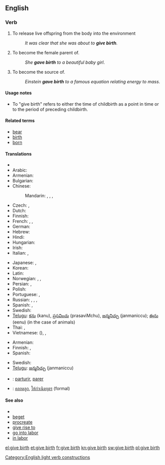 ==English==

===Verb===
{{en-verb|inf=[[give]] [[birth]]|gives birth|giving birth|gave birth|given birth}}

# {{intransitive|of [[viviparous]] animals}} To release live offspring from the body into the environment
#: ''It was clear that she was about to '''give birth'''.''
# {{intransitive|with ''to''|of [[viviparous]] animals}} To become the female parent of.
#: ''She '''gave birth''' to a beautiful baby girl''.
# {{intransitive|figuratively|usually|with ''to''}} To become the source of.
#: ''Einstein '''gave birth''' to a famous equation relating energy to mass''.

====Usage notes====
* To "give birth" refers to either the time of childbirth as a point in time or to the period of {{term|labor#Noun|labor}} preceding childbirth.

====Related terms====
* [[bear]]
* [[birth]]
* [[born]]

====Translations====
{{trans-top|produce new life}}
* {{trreq|grc}}
* Arabic: {{t+|ar|ولد|alt=وُلِدَ|tr=wúlida}}
* Armenian: {{t-|hy|ծնել|tr=çnel}}
* Bulgarian: {{t+|bg|раждам|tr=raždam}}
* Chinese:
*: Mandarin: {{t-|cmn|生|tr=shēng|sc=Hani}},  {{t-|cmn|生育|tr=shēngyù|sc=Hani}},  {{t-|cmn|產|sc=Hani}},  {{t-|cmn|产|tr=chǎn|sc=Hani}}
* Czech: {{t-|cs|porodit}}, {{t-|cs|rodit}}
* Dutch: {{t+|nl|baren}}
* Finnish: {{t+|fi|synnyttää}}
* French: {{t+|fr|mettre au monde}},  {{t+|fr|accoucher}},  {{t+|fr|donner naissance}}
* German: {{t+|de|gebären}}
* Hebrew: {{t-|he|הוליד|tr=holíd}}
* Hindi: {{t|hi|जन्म देना|tr=janma denā|xs=Hindi}}
* Hungarian: {{t+|hu|szül}}
* Irish: {{t-|ga|beir|xs=Irish}}
* Italian: {{t-|it|dare alla luce}}, {{t+|it|partorire}}
{{trans-mid}}
* Japanese: {{t-|ja|生む|tr=うむ, umu}}, {{t|ja|産む|tr=うむ, umu}}
* Korean: {{t+|ko|낳다|tr=nata|sc=Hang}}
* Latin: {{t-|la|pario|alt=pariō}}
* Norwegian: {{t+|no|bære}}, {{t+|no|fram}}, {{t+|no|føde}}
* Persian: {{t|fa|وضع حمل|xs=Persian}},  {{t|fa|زاییدن|tr=zāyidan|xs=Persian}}
* Polish: {{t+|pl|urodzić}}
* Portuguese: {{t-|pt|dar a luz}},  {{t+|pt|parir}}
* Russian: {{t+|ru|рожать|tr=rožát’}} {{impf}}, {{t+|ru|родить|tr=rodít’}} {{pf.}},  {{qualifier|bookish}} {{t|ru|производить на свет|tr=proizvodít’ na svet}} {{impf}},  {{t|ru|произвести на свет|tr=proizvestí na svet}} {{pf.}}
* Spanish: {{t-|es|dar a luz}}, {{t+|es|parir}}
* Swedish: {{t+|sv|föda}}
* [[Telugu]]: [[కను]] (kanu), [[ప్రసవించు]] (prasaviMchu), [[జన్మనిచ్చు]] (janmaniccu); [[ఈను]] (eenu) (in the case of animals)
* Thai: {{t|th|ประสูติ|tr=bprà-sòot}},  {{t|th|ตกลูก|tr=dtòk-lôok}}
* Vietnamese: {{t+|vi|sinh|xs=Vietnamese}} ({{t-|vi|生|sc=Hani|xs=Vietnamese}}),  {{t|vi|sinh sản|xs=Vietnamese}}, {{t|vi|sinh ra}}
{{trans-bottom}}

{{trans-top|to become the source of}}
* Armenian: {{t-|hy|ծնել|tr=çnel}}
* Finnish: {{t+|fi|keksiä}}, {{t+|fi|luoda}}
* Spanish: {{t+|es|parir}}
{{trans-mid}}
* Swedish: {{t-|sv|kläcka}}
* [[Telugu]]: [[జన్మనిచ్చు]] (janmaniccu)
{{trans-bottom}}

{{checktrans-top}}
* {{ttbc|ia}}: [[parturir]], [[parer]]
* {{ttbc|th}}: [[คลอดลูก]], [[ให้กำเนิดบุตร]] (formal)
{{trans-bottom}}

====See also====
* {{pedia|Childbirth}}
* [[beget]]
* [[procreate]]
* [[give rise to]]
* [[go into labor]]
* [[in labor]]

[[Category:English light verb constructions]]

[[el:give birth]]
[[et:give birth]]
[[fr:give birth]]
[[kn:give birth]]
[[sw:give birth]]
[[pl:give birth]]